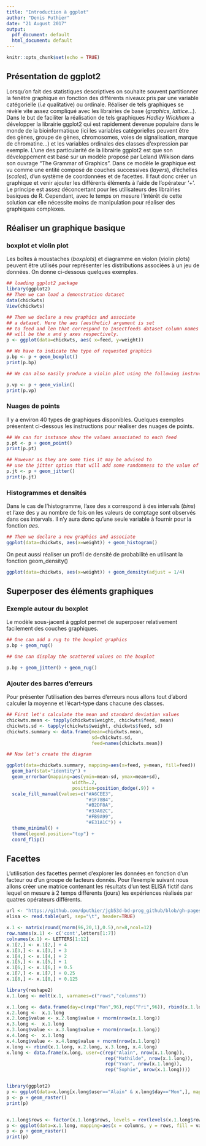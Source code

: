 ```yaml
---
title: "Introduction à ggplot"
author: "Denis Puthier"
date: "21 August 2017"
output:
  pdf_document: default
  html_document: default
---
```


```r
knitr::opts_chunk$set(echo = TRUE)
```

## Présentation de ggplot2

Lorsqu'on fait des statistiques descriptives on souhaite souvent partitionner la fenêtre graphique en fonction des différents niveaux pris par une variable catégorielle (*i.e* qualitative) ou ordinale. Réaliser de tels graphiques se révèle vite assez compliqué avec les librairies de base (*graphics*, *lattice*...). Dans le but de faciliter la réalisation de tels graphiques *Hadley Wickham* a développer la librairie ggplot2 qui est rapidement devenue populaire dans le monde de la bioinformatique (ici les variables catégorielles peuvent être des gènes, groupe de gènes, chromosomes, voies de signalisation, marque de chromatine...) et les variables ordinales des classes d'expression par exemple. L'une des particularité de la librairie ggplot2 est que son développement est basé sur un modèle proposé par Leland Wilkison dans son ouvrage "The Grammar of Graphics". Dans ce modèle le graphique est vu comme une entité composé de couches successives (*layers*), d'échelles (*scales*), d'un système de coordonnées et de facettes. Il faut donc créer un graphique et venir ajouter les différents éléments à l'aide de l'opérateur '+'. Le principe est assez déconcertant pour les utilisateurs des librairies basiques de R. Cependant, avec le temps on mesure l'intérêt de cette solution car elle nécessite moins de manipulation pour réaliser des graphiques complexes.

## Réaliser un graphique basique

### boxplot et violin plot

Les boîtes à moustaches (*boxplots*) et diagramme en violon (violin plots) peuvent être utilisés pour représenter les distributions associées à un jeu de données. On donne ci-dessous quelques exemples.

```r
## loading ggplot2 package
library(ggplot2)
## Then we can load a demonstration dataset
data(chickwts)
View(chickwts)

## Then we declare a new graphics and associate 
## a dataset. Here the aes (aesthetic) argument is set
## to feed and len that correspond to Insectfeeds dataset column names and 
## will be the x and y axes respectively.
p <- ggplot(data=chickwts, aes( x=feed, y=weight))

## We have to indicate the type of requested graphics 
p.bp <- p + geom_boxplot()
print(p.bp)

## We can also easily produce a violin plot using the following instructions

p.vp <- p + geom_violin()
print(p.vp)
```

### Nuages de points

Il y a environ 40 types de graphiques disponibles. Quelques exemples présentent ci-dessous les instructions pour réaliser des nuages de points.

```r
## We can for instance show the values associated to each feed
p.pt <- p + geom_point()
print(p.pt)

## However as they are some ties it may be advised to
## use the jitter option that will add some randomness to the value of the x axis (that here are categorical but can be viewed as 1, 2, 3...)
p.jt <- p + geom_jitter()
print(p.jt)

```

### Histogrammes et densités

Dans le cas de l'histogramme, l'axe des x correspond à des intervals (*bins*) et l'axe des y au nombre de fois on les valeurs de comptage sont observés dans ces intervals. Il n'y aura donc qu'une seule variable à fournir pour la fonction *aes*.

```r

## Then we declare a new graphics and associate 
ggplot(data=chickwts, aes(x=weight)) + geom_histogram()

```

On peut aussi réaliser un profil de densité de probabilité en utilisant la fonction geom_density()

```r
ggplot(data=chickwts, aes(x=weight)) + geom_density(adjust = 1/4)
```

## Superposer des éléments graphiques

### Exemple autour du boxplot

Le modèle sous-jacent à ggplot permet de superposer relativement facilement des couches graphiques.


```r
## One can add a rug to the boxplot graphics
p.bp + geom_rug()

## One can display the scattered values on the boxplot

p.bp + geom_jitter() + geom_rug()
```


### Ajouter des barres d'erreurs

Pour présenter l'utilisation des barres d'erreurs nous allons tout d'abord calculer la moyenne et l'écart-type dans chacune des classes.

```r
## First let's calculate the mean and standard deviation values
chickwts.mean <- tapply(chickwts$weight, chickwts$feed, mean)
chickwts.sd <- tapply(chickwts$weight, chickwts$feed, sd)
chickwts.summary <- data.frame(mean=chickwts.mean, 
                               sd=chickwts.sd,
                               feed=names(chickwts.mean))

## Now let's create the diagram

ggplot(data=chickwts.summary, mapping=aes(x=feed, y=mean, fill=feed))  +    
  geom_bar(stat="identity") + 
  geom_errorbar(mapping=aes(ymin=mean-sd, ymax=mean+sd),
                        width=.2,
                        position=position_dodge(.9)) +
  scale_fill_manual(values=c("#A6CEE3",
                             "#1F78B4",
                             "#B2DF8A",
                             "#33A02C",
                             "#FB9A99",
                             "#E31A1C")) + 
  theme_minimal() +
  theme(legend.position="top") +
  coord_flip()
```

## Facettes

L'utilisation des facettes permet d'explorer les données en fonction d'un facteur ou d'un groupe de facteurs donnés. Pour l'exemple suivant nous allons créer une matrice contenant les résultats d'un test ELISA fictif dans lequel on mesure à 2 temps différents (jours) les expériences réalisés par quatres opérateurs différents.


```r
url <- "https://github.com/dputhier/jgb53d-bd-prog_github/blob/gh-pages/data/elisa/elisa_artificial.txt"
elisa <- read.table(url, sep="\t", header=TRUE)

```


```r

x.1 <- matrix(round(rnorm(96,20,1),0.5),nr=8,ncol=12)
row.names(x.1) <- c('cont',letters[1:7])
colnames(x.1) <- LETTERS[1:12]
x.1[2,] <- x.1[2,] + 4
x.1[3,] <- x.1[3,] + 3
x.1[4,] <- x.1[4,] + 2
x.1[5,] <- x.1[5,] + 1
x.1[6,] <- x.1[6,] + 0.5
x.1[7,] <- x.1[7,] + 0.25
x.1[8,] <- x.1[8,] + 0.125

library(reshape2)
x.1.long <- melt(x.1, varnames=c("rows","columns"))

x.1.long <- data.frame(day=c(rep("Mon",96),rep("Fri",96)), rbind(x.1.long,x.1.long))
x.2.long <-  x.1.long
x.2.long$value <- x.2.long$value + rnorm(nrow(x.1.long))
x.3.long <-  x.1.long
x.3.long$value <- x.3.long$value + rnorm(nrow(x.1.long))
x.4.long <-  x.1.long
x.4.long$value <- x.4.long$value + rnorm(nrow(x.1.long))
x.long <- rbind(x.1.long, x.2.long, x.3.long, x.4.long)
x.long <- data.frame(x.long, user=c(rep("Alain", nrow(x.1.long)),
                                    rep("Mathilde", nrow(x.1.long)),
                                    rep("Yvan", nrow(x.1.long)),
                                    rep("Sophie", nrow(x.1.long))))


library(ggplot2)
p <- ggplot(data=x.long[x.long$user=="Alain" & x.long$day=="Mon",], mapping=aes(x = columns, y = rows, fill = value))
p <- p + geom_raster()
print(p)


x.1.long$rows <- factor(x.1.long$rows, levels = rev(levels(x.1.long$rows)))
p <- ggplot(data=x.1.long, mapping=aes(x = columns, y = rows, fill = value))
p <- p + geom_raster()
print(p)

```















